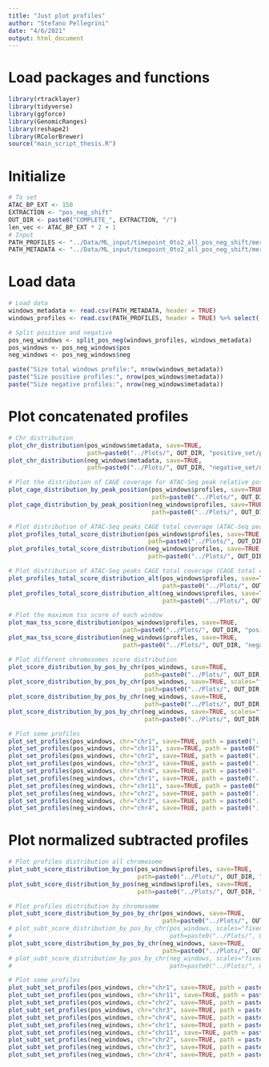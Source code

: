```yaml
---
title: "Just plot profiles"
author: "Stefano Pellegrini"
date: "4/6/2021"
output: html_document
---
```



# Load packages and functions

```r
library(rtracklayer)
library(tidyverse)
library(ggforce)
library(GenomicRanges)
library(reshape2)
library(RColorBrewer)
source("main_script_thesis.R")
```


# Initialize

```r
# To set
ATAC_BP_EXT <- 150
EXTRACTION <- "pos_neg_shift"
OUT_DIR <- paste0("COMPLETE_", EXTRACTION, "/")
len_vec <- ATAC_BP_EXT * 2 + 1
# Input
PATH_PROFILES <- "../Data/ML_input/timepoint_0to2_all_pos_neg_shift/merged/profiles_pos_neg_shift_timepoint_0to2_all_merged.csv"
PATH_METADATA <- "../Data/ML_input/timepoint_0to2_all_pos_neg_shift/merged/metadata_pos_neg_shift_timepoint_0to2_all_merged.csv"
```


# Load data

```r
# Load data 
windows_metadata <- read.csv(PATH_METADATA, header = TRUE)
windows_profiles <- read.csv(PATH_PROFILES, header = TRUE) %>% select(-label)

# Split positive and negative
pos_neg_windows <- split_pos_neg(windows_profiles, windows_metadata)
pos_windows <- pos_neg_windows$pos
neg_windows <- pos_neg_windows$neg

paste("Size total windows profile:", nrow(windows_metadata))
paste("Size positive profiles:", nrow(pos_windows$metadata))
paste("Size negative profiles:", nrow(neg_windows$metadata))
```


# Plot concatenated profiles

```r
# Chr distribution
plot_chr_distribution(pos_windows$metadata, save=TRUE, 
                      path=paste0("../Plots/", OUT_DIR, "positive_set/pos_chr_distribution.png"))
plot_chr_distribution(neg_windows$metadata, save=TRUE, 
                      path=paste0("../Plots/", OUT_DIR, "negative_set/neg_chr_distribution.png"))

# Plot the distribution of CAGE coverage for ATAC-Seq peak relative positions
plot_cage_distribution_by_peak_position(pos_windows$profiles, save=TRUE,
                                        path=paste0("../Plots/", OUT_DIR, "positive_set/pos_cage_by_peak_pos.png"))
plot_cage_distribution_by_peak_position(neg_windows$profiles, save=TRUE,
                                        path=paste0("../Plots/", OUT_DIR, "negative_set/neg_cage_by_peak_pos.png"))

# Plot distribution of ATAC-Seq peaks CAGE total coverage (ATAC-Seq peaks number)
plot_profiles_total_score_distribution(pos_windows$profiles, save=TRUE, 
                                       path=paste0("../Plots/", OUT_DIR, "positive_set/pos_windows_total_cage_score1.png"))
plot_profiles_total_score_distribution(neg_windows$profiles, save=TRUE, 
                                       path=paste0("../Plots/", OUT_DIR, "negative_set/neg_windows_total_cage_score1.png"))

# Plot distribution of ATAC-Seq peaks CAGE total coverage (CAGE total coverage per peak)
plot_profiles_total_score_distribution_alt(pos_windows$profiles, save=TRUE, 
                                           path=paste0("../Plots/", OUT_DIR, "positive_set/pos_windows_total_cage_score2.png"))
plot_profiles_total_score_distribution_alt(neg_windows$profiles, save=TRUE, 
                                           path=paste0("../Plots/", OUT_DIR, "negative_set/neg_windows_total_cage_score2.png"))

# Plot the maximum tss score of each window
plot_max_tss_score_distribution(pos_windows$profiles, save=TRUE,
                                path=paste0("../Plots/", OUT_DIR, "positive_set/pos_max_tss_score_plot.png"))
plot_max_tss_score_distribution(neg_windows$profiles, save=TRUE,
                                path=paste0("../Plots/", OUT_DIR, "negative_set/neg_max_tss_score_plot.png"))

# Plot different chromosomes score distribution
plot_score_distribution_by_pos_by_chr(pos_windows, save=TRUE, 
                                      path=paste0("../Plots/", OUT_DIR, "positive_set/pos_windows_score_by_pos_by_chr.png"))
plot_score_distribution_by_pos_by_chr(pos_windows, save=TRUE, scales="fixed", coord_ylim=c(-100, 100),
                                      path=paste0("../Plots/", OUT_DIR, "positive_set/pos_windows_score_by_pos_by_chr_fixedAxis.png"))
plot_score_distribution_by_pos_by_chr(neg_windows, save=TRUE, 
                                      path=paste0("../Plots/", OUT_DIR, "negative_set/neg_windows_score_by_pos_by_chr.png"))
plot_score_distribution_by_pos_by_chr(neg_windows, save=TRUE, scales="fixed", coord_ylim=c(-100, 100),
                                      path=paste0("../Plots/", OUT_DIR, "negative_set/neg_windows_score_by_pos_by_chr_fixedAxis.png"))

# Plot some profiles
plot_set_profiles(pos_windows, chr="chr1", save=TRUE, path = paste0("../Plots/", OUT_DIR, "positive_set/pos_profiles1.png")) 
plot_set_profiles(pos_windows, chr="chr11", save=TRUE, path = paste0("../Plots/", OUT_DIR, "positive_set/pos_profiles11.png")) 
plot_set_profiles(pos_windows, chr="chr2", save=TRUE, path = paste0("../Plots/", OUT_DIR, "positive_set/pos_profiles2.png")) 
plot_set_profiles(pos_windows, chr="chr3", save=TRUE, path = paste0("../Plots/", OUT_DIR, "positive_set/pos_profiles3.png")) 
plot_set_profiles(pos_windows, chr="chr4", save=TRUE, path = paste0("../Plots/", OUT_DIR, "positive_set/pos_profiles4.png")) 
plot_set_profiles(neg_windows, chr="chr1", save=TRUE, path = paste0("../Plots/", OUT_DIR, "negative_set/neg_profiles1.png")) 
plot_set_profiles(neg_windows, chr="chr11", save=TRUE, path = paste0("../Plots/", OUT_DIR, "negative_set/neg_profiles11.png")) 
plot_set_profiles(neg_windows, chr="chr2", save=TRUE, path = paste0("../Plots/", OUT_DIR, "negative_set/neg_profiles2.png")) 
plot_set_profiles(neg_windows, chr="chr3", save=TRUE, path = paste0("../Plots/", OUT_DIR, "negative_set/neg_profiles3.png")) 
plot_set_profiles(neg_windows, chr="chr4", save=TRUE, path = paste0("../Plots/", OUT_DIR, "negative_set/neg_profiles4.png")) 
```


# Plot normalized subtracted profiles

```r
# Plot profiles distribution all chromosome
plot_subt_score_distribution_by_pos(pos_windows$profiles, save=TRUE,
                                    path=paste0("../Plots/", OUT_DIR, "positive_set/pos_windows_subt_score_by_pos.png"))
plot_subt_score_distribution_by_pos(neg_windows$profiles, save=TRUE,
                                    path=paste0("../Plots/", OUT_DIR, "negative_set/neg_windows_subt_score_by_pos.png"))

# Plot profiles distribution by chromosome
plot_subt_score_distribution_by_pos_by_chr(pos_windows, save=TRUE,
                                           path=paste0("../Plots/", OUT_DIR, "positive_set/pos_windows_subt_score_by_pos_by_chr.png"))
# plot_subt_score_distribution_by_pos_by_chr(pos_windows, scales="fixed", save=TRUE,
#                                            path=paste0("../Plots/", OUT_DIR, "positive_set/pos_windows_subt_score_by_pos_by_chr_fixedAxis.png"))
plot_subt_score_distribution_by_pos_by_chr(neg_windows, save=TRUE,
                                           path=paste0("../Plots/", OUT_DIR, "negative_set/neg_windows_subt_score_by_pos_by_chr.png"))
# plot_subt_score_distribution_by_pos_by_chr(neg_windows, scales="fixed", save=TRUE,
#                                            path=paste0("../Plots/", OUT_DIR, "negative_set/neg_windows_subt_score_by_pos_by_chr_fixedAxis.png"))

# Plot some profiles
plot_subt_set_profiles(pos_windows, chr="chr1", save=TRUE, path = paste0("../Plots/", OUT_DIR, "positive_set/pos_profiles1.png")) 
plot_subt_set_profiles(pos_windows, chr="chr11", save=TRUE, path = paste0("../Plots/", OUT_DIR, "positive_set/pos_profiles11.png")) 
plot_subt_set_profiles(pos_windows, chr="chr2", save=TRUE, path = paste0("../Plots/", OUT_DIR, "positive_set/pos_profiles2.png")) 
plot_subt_set_profiles(pos_windows, chr="chr3", save=TRUE, path = paste0("../Plots/", OUT_DIR, "positive_set/pos_profiles3.png")) 
plot_subt_set_profiles(pos_windows, chr="chr4", save=TRUE, path = paste0("../Plots/", OUT_DIR, "positive_set/pos_profiles4.png")) 
plot_subt_set_profiles(neg_windows, chr="chr1", save=TRUE, path = paste0("../Plots/", OUT_DIR, "negative_set/neg_profiles1.png")) 
plot_subt_set_profiles(neg_windows, chr="chr11", save=TRUE, path = paste0("../Plots/", OUT_DIR, "negative_set/neg_profiles11.png")) 
plot_subt_set_profiles(neg_windows, chr="chr2", save=TRUE, path = paste0("../Plots/", OUT_DIR, "negative_set/neg_profiles2.png")) 
plot_subt_set_profiles(neg_windows, chr="chr3", save=TRUE, path = paste0("../Plots/", OUT_DIR, "negative_set/neg_profiles3.png")) 
plot_subt_set_profiles(neg_windows, chr="chr4", save=TRUE, path = paste0("../Plots/", OUT_DIR, "negative_set/neg_profiles4.png")) 
```